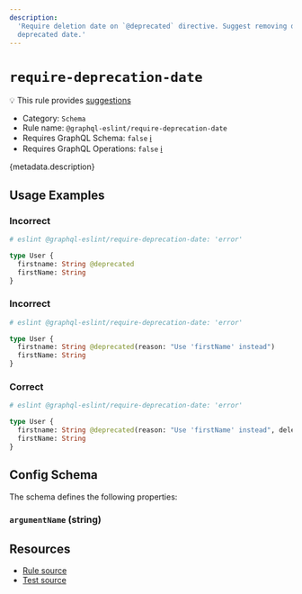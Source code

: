 ```yaml
---
description:
  'Require deletion date on `@deprecated` directive. Suggest removing deprecated things after
  deprecated date.'
---
```


# `require-deprecation-date`

💡 This rule provides
[suggestions](https://eslint.org/docs/developer-guide/working-with-rules#providing-suggestions)

- Category: `Schema`
- Rule name: `@graphql-eslint/require-deprecation-date`
- Requires GraphQL Schema: `false`
  [ℹ️](/docs/getting-started#extended-linting-rules-with-graphql-schema)
- Requires GraphQL Operations: `false`
  [ℹ️](/docs/getting-started#extended-linting-rules-with-siblings-operations)

{metadata.description}

## Usage Examples

### Incorrect

```graphql
# eslint @graphql-eslint/require-deprecation-date: 'error'

type User {
  firstname: String @deprecated
  firstName: String
}
```

### Incorrect

```graphql
# eslint @graphql-eslint/require-deprecation-date: 'error'

type User {
  firstname: String @deprecated(reason: "Use 'firstName' instead")
  firstName: String
}
```

### Correct

```graphql
# eslint @graphql-eslint/require-deprecation-date: 'error'

type User {
  firstname: String @deprecated(reason: "Use 'firstName' instead", deletionDate: "25/12/2022")
  firstName: String
}
```

## Config Schema

The schema defines the following properties:

### `argumentName` (string)

## Resources

- [Rule source](https://github.com/B2o5T/graphql-eslint/tree/master/packages/plugin/src/rules/require-deprecation-date.ts)
- [Test source](https://github.com/B2o5T/graphql-eslint/tree/master/packages/plugin/__tests__/require-deprecation-date.spec.ts)

